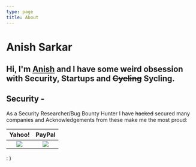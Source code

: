 ```yaml
---
type: page
title: About
---
```

# Anish Sarkar
Hi, I'm **[Anish](https://anishwantstobeasecurity.engineer/images/FBF78BCC-9599-4726-9770-1FB9AEFE7394.png)** and I have some weird obsession with **Security**, **Startups** and ~~Cycling~~ **Sycling**.
---
## Security - 
As a Security Researcher/Bug Bounty Hunter I have ~~hacked~~ secured many companies and Acknowledgements from these make me the most proud:



Yahoo!                |  PayPal
:-------------------------:|:-------------------------:
![](https://anishwantstobeasecurity.engineer/images/yahoo.jpg) | ![](https://anishwantstobeasecurity.engineer/images/paypal.jpg)  

 : )
